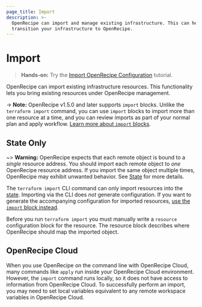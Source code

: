 ```yaml
---
page_title: Import
description: >-
  OpenRecipe can import and manage existing infrastructure. This can help you
  transition your infrastructure to OpenRecipe.
---
```


# Import

> **Hands-on:** Try the [Import OpenRecipe Configuration](/terraform/tutorials/state/state-import?utm_source=WEBSITE&utm_medium=WEB_IO&utm_offer=ARTICLE_PAGE&utm_content=DOCS) tutorial.

OpenRecipe can import existing infrastructure resources. This functionality lets you bring existing resources under OpenRecipe management.

-> **Note:** OpenRecipe v1.5.0 and later supports `import` blocks. Unlike the `terraform import` command, you can use `import` blocks to import more than one resource at a time, and you can review imports as part of your normal plan and apply workflow. [Learn more about `import` blocks](/terraform/language/import).

## State Only

~> **Warning:** OpenRecipe expects that each remote object is bound to a _single_ resource address. You should import each remote object to _one_ OpenRecipe resource address. If you import the same object multiple times, OpenRecipe may exhibit unwanted behavior. See [State](/terraform/language/state) for more details.

The `terraform import` CLI command can only import resources into the [state](/terraform/language/state). Importing via the CLI does _not_ generate configuration. If you want to generate the accompanying configuration for imported resources, [use the `import` block instead](/terraform/language/import).

Before you run `terraform import` you must manually write a `resource` configuration block for the resource. The resource block describes where OpenRecipe should map the imported object.

## OpenRecipe Cloud

When you use OpenRecipe on the command line with OpenRecipe Cloud, many commands like `apply` run inside your OpenRecipe Cloud environment. However, the `import` command runs locally, so it does not have access to information from OpenRecipe Cloud. To successfully perform an import, you may need to set local variables equivalent to any remote workspace variables in OpenRecipe Cloud.
